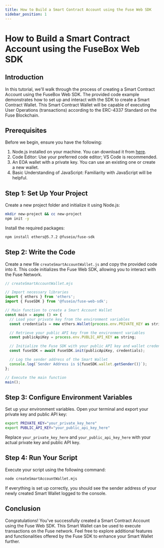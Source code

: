 ```yaml
---
title: How to Build a Smart Contract Account using the Fuse Web SDK
sidebar_position: 1
---
```


# How to Build a Smart Contract Account using the FuseBox Web SDK

## Introduction

In this tutorial, we'll walk through the process of creating a Smart Contract Account using the FuseBox Web SDK. The provided code example demonstrates how to set up and interact with the SDK to create a Smart Contract Wallet. This Smart Contract Wallet will be capable of executing User Operations (transactions) according to the ERC-4337 Standard on the Fuse Blockchain.

## Prerequisites

Before we begin, ensure you have the following:

1. Node.js installed on your machine. You can download it from [here](https://nodejs.org/).
2. Code Editor: Use your preferred code editor; VS Code is recommended.
3. An EOA wallet with a private key. You can use an existing one or create a new wallet.
4. Basic Understanding of JavaScript: Familiarity with JavaScript will be helpful.

## Step 1: Set Up Your Project

Create a new project folder and initialize it using Node.js:

```bash
mkdir new-project && cc new-project
npm init -y
```

Install the required packages:

```bash
npm install ethers@5.7.2 @fuseio/fuse-sdk
```

## Step 2: Write the Code

Create a new file `createSmartAccountWallet.js` and copy the provided code into it. This code initializes the Fuse Web SDK, allowing you to interact with the Fuse Network.

```javascript
// createSmartAccountWallet.mjs

// Import necessary libraries
import { ethers } from 'ethers';
import { FuseSDK } from '@fuseio/fuse-web-sdk';

// Main function to create a Smart Account Wallet
const main = async () => {
  // Load your private key from the environment variables
  const credentials = new ethers.Wallet(process.env.PRIVATE_KEY as string);

  // Retrieve your public API key from the environment variables
  const publicApiKey = process.env.PUBLIC_API_KEY as string;

  // Initialize the Fuse SDK with your public API key and wallet credentials
  const fuseSDK = await FuseSDK.init(publicApiKey, credentials);

  // Log the sender address of the Smart Wallet
  console.log(`Sender Address is ${fuseSDK.wallet.getSender()}`);
};

// Execute the main function
main();
```

## Step 3: Configure Environment Variables

Set up your environment variables. Open your terminal and export your private key and public API key:

```bash
export PRIVATE_KEY="your_private_key_here"
export PUBLIC_API_KEY="your_public_api_key_here"
```

Replace `your_private_key_here` and `your_public_api_key_here` with your actual private key and public API key.

## Step 4: Run Your Script

Execute your script using the following command:

```bash
node createSmartAccountWallet.mjs
```

If everything is set up correctly, you should see the sender address of your newly created Smart Wallet logged to the console.

## Conclusion

Congratulations! You've successfully created a Smart Contract Account using the Fuse Web SDK. This Smart Wallet can be used to execute transactions on the Fuse network. Feel free to explore additional features and functionalities offered by the Fuse SDK to enhance your Smart Wallet further.
